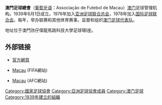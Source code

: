 {{國家足協
| Logo                  = Associacao de Futebol de Macau.png
| Founded               = 1939年
| FIFA affiliation      = 1978年
| Region                = [[亞洲足協|AFC]]
| Region affiliation    = 1978年
| Subregion             = [[東亞足球協會|EAFF]]
| Subregion affiliation = 2002年
| President             = [[張立群_(澳門)|張立群]]
| Website               = [http://macaufootballassociation.com/ macaufootballassociation.com]
}}
'''澳門足球總會'''（[[葡萄牙语|葡萄牙语]]：Associação de Futebol de Macau）[[澳门|澳门]]足球管理机构。1939年6月1日成立。1976年加入[[亚洲足球联合总会|亚洲足球联合总会]]，1978年加入[[国际足球联合会|国际足球联合会]]。每年，举办联赛和其他体育赛事。监督和组织[[澳门足球代表队|澳门足球代表队]]。

地址位于澳門氹仔偉龍馬路科技大學足球場I座。

==外部链接==
* {{zh-hant}} [http://www.macaufa.com/ 官方網頁] {{Wayback|url=http://www.macaufa.com/ |date=20100914163521 }}
* {{pt}} [https://web.archive.org/web/20110316172701/http://pt.fifa.com/associations/association=mac/index.html Macau] (FIFA網站)
* {{zh-hans}} [http://www.the-afc.com/zh/component/contact/748-member-associations/353-associacao-de-futebol-de-macau-china Macau] (AFC網站)

{{Macau-stub}}

{{AFC associations}}
{{澳門足球}}

[[Category:國家足球協會|Category:國家足球協會]]
[[Category:亞洲足球協會成員|Category:亞洲足球協會成員]]
[[Category:澳门足球|Category:澳门足球]]
[[Category:1939年建立的組織|Category:1939年建立的組織]]